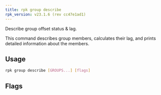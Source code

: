 ```yaml
---
title: rpk group describe
rpk_version: v23.1.6 (rev cc47e1ad1)
---
```


<head>
  <meta name="title" content="rpk group describe | Redpanda Docs" />
  <meta name="description" content="rpk group describe" />
  <link rel="canonical" href="https://docs.redpanda.com/docs/reference/rpk/rpk-group/rpk-group-describe/" />
</head>

Describe group offset status & lag.

This command describes group members, calculates their lag, and prints detailed
information about the members.

## Usage

```bash
rpk group describe [GROUPS...] [flags]
```

## Flags

<!--
[cols=",,",]
|===
|*Value* |*Type* |*Description*

|-h, --help |- |Help for describe.

|-s, --print-summary |- |Print only the group summary section.

|--brokers |strings |Comma-separated list of broker <ip>:<port> pairs
(for example,
` --brokers '192.168.78.34:9092,192.168.78.35:9092,192.179.23.54:9092' `
). Alternatively, you may set the `REDPANDA_BROKERS` environment
variable with the comma-separated list of broker addresses.

|--config |string |Redpanda config file, if not set the file will be
searched for in the default locations.

|--password |string |SASL password to be used for authentication.

|--sasl-mechanism |string |The authentication mechanism to use.
Supported values: `SCRAM-SHA-256`, `SCRAM-SHA-512`.

|--tls-cert |string |The certificate to be used for TLS authentication
with the broker.

|--tls-enabled |- |Enable TLS for the Kafka API (not necessary if
specifying custom certs).

|--tls-key |string |The certificate key to be used for TLS
authentication with the broker.

|--tls-truststore |string |The truststore to be used for TLS
communication with the broker.

|--user |string |SASL user to be used for authentication.

|-v, --verbose |- |Enable verbose logging (default `false`).
|===

-->
